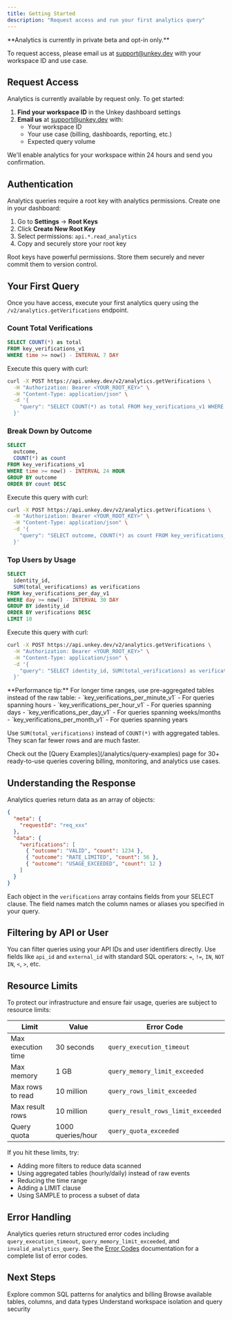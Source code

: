 ```yaml
---
title: Getting Started
description: "Request access and run your first analytics query"
---
```


<Warning>
  **Analytics is currently in private beta and opt-in only.**

To request access, please email us at [support@unkey.dev](mailto:support@unkey.dev) with your workspace ID and use case.

</Warning>

## Request Access

Analytics is currently available by request only. To get started:

1. **Find your workspace ID** in the Unkey dashboard settings
2. **Email us** at [support@unkey.dev](mailto:support@unkey.dev) with:
   - Your workspace ID
   - Your use case (billing, dashboards, reporting, etc.)
   - Expected query volume

We'll enable analytics for your workspace within 24 hours and send you confirmation.

## Authentication

Analytics queries require a root key with analytics permissions. Create one in your dashboard:

1. Go to **Settings** → **Root Keys**
2. Click **Create New Root Key**
3. Select permissions: `api.*.read_analytics`
4. Copy and securely store your root key

<Warning>
  Root keys have powerful permissions. Store them securely and never commit them
  to version control.
</Warning>

## Your First Query

Once you have access, execute your first analytics query using the `/v2/analytics.getVerifications` endpoint.

### Count Total Verifications

```sql
SELECT COUNT(*) as total
FROM key_verifications_v1
WHERE time >= now() - INTERVAL 7 DAY
```

Execute this query with curl:

```bash
curl -X POST https://api.unkey.dev/v2/analytics.getVerifications \
  -H "Authorization: Bearer <YOUR_ROOT_KEY>" \
  -H "Content-Type: application/json" \
  -d '{
    "query": "SELECT COUNT(*) as total FROM key_verifications_v1 WHERE time >= now() - INTERVAL 7 DAY"
  }'
```

### Break Down by Outcome

```sql
SELECT
  outcome,
  COUNT(*) as count
FROM key_verifications_v1
WHERE time >= now() - INTERVAL 24 HOUR
GROUP BY outcome
ORDER BY count DESC
```

Execute this query with curl:

```bash
curl -X POST https://api.unkey.dev/v2/analytics.getVerifications \
  -H "Authorization: Bearer <YOUR_ROOT_KEY>" \
  -H "Content-Type: application/json" \
  -d '{
    "query": "SELECT outcome, COUNT(*) as count FROM key_verifications_v1 WHERE time >= now() - INTERVAL 24 HOUR GROUP BY outcome ORDER BY count DESC"
  }'
```

### Top Users by Usage

```sql
SELECT
  identity_id,
  SUM(total_verifications) as verifications
FROM key_verifications_per_day_v1
WHERE day >= now() - INTERVAL 30 DAY
GROUP BY identity_id
ORDER BY verifications DESC
LIMIT 10
```

Execute this query with curl:

```bash
curl -X POST https://api.unkey.dev/v2/analytics.getVerifications \
  -H "Authorization: Bearer <YOUR_ROOT_KEY>" \
  -H "Content-Type: application/json" \
  -d '{
    "query": "SELECT identity_id, SUM(total_verifications) as verifications FROM key_verifications_per_day_v1 WHERE day >= now() - INTERVAL 30 DAY GROUP BY identity_id ORDER BY verifications DESC LIMIT 10"
  }'
```

<Tip>
  **Performance tip:** For longer time ranges, use pre-aggregated tables instead of the raw table:
  - `key_verifications_per_minute_v1` - For queries spanning hours
  - `key_verifications_per_hour_v1` - For queries spanning days
  - `key_verifications_per_day_v1` - For queries spanning weeks/months
  - `key_verifications_per_month_v1` - For queries spanning years

  Use `SUM(total_verifications)` instead of `COUNT(*)` with aggregated tables. They scan far fewer rows and are much faster.
</Tip>

<Tip>
  Check out the [Query Examples](/analytics/query-examples) page for 30+
  ready-to-use queries covering billing, monitoring, and analytics use cases.
</Tip>

## Understanding the Response

Analytics queries return data as an array of objects:

```json
{
  "meta": {
    "requestId": "req_xxx"
  },
  "data": {
    "verifications": [
      { "outcome": "VALID", "count": 1234 },
      { "outcome": "RATE_LIMITED", "count": 56 },
      { "outcome": "USAGE_EXCEEDED", "count": 12 }
    ]
  }
}
```

Each object in the `verifications` array contains fields from your SELECT clause. The field names match the column names or aliases you specified in your query.

## Filtering by API or User

You can filter queries using your API IDs and user identifiers directly. Use fields like `api_id` and `external_id` with standard SQL operators: `=`, `!=`, `IN`, `NOT IN`, `<`, `>`, etc.

## Resource Limits

To protect our infrastructure and ensure fair usage, queries are subject to resource limits:

| Limit              | Value             | Error Code                         |
| ------------------ | ----------------- | ---------------------------------- |
| Max execution time | 30 seconds        | `query_execution_timeout`          |
| Max memory         | 1 GB              | `query_memory_limit_exceeded`      |
| Max rows to read   | 10 million        | `query_rows_limit_exceeded`        |
| Max result rows    | 10 million        | `query_result_rows_limit_exceeded` |
| Query quota        | 1000 queries/hour | `query_quota_exceeded`             |

If you hit these limits, try:

- Adding more filters to reduce data scanned
- Using aggregated tables (hourly/daily) instead of raw events
- Reducing the time range
- Adding a LIMIT clause
- Using SAMPLE to process a subset of data

## Error Handling

Analytics queries return structured error codes including `query_execution_timeout`, `query_memory_limit_exceeded`, and `invalid_analytics_query`. See the [Error Codes](/errors/overview) documentation for a complete list of error codes.

## Next Steps

<CardGroup cols={2}>
  <Card title="Query Examples" icon="code" href="/analytics/query-examples">
    Explore common SQL patterns for analytics and billing
  </Card>
  <Card
    title="Schema Reference"
    icon="table"
    href="/analytics/schema-reference"
  >
    Browse available tables, columns, and data types
  </Card>
  <Card title="Security" icon="shield" href="/analytics/security">
    Understand workspace isolation and query security
  </Card>
</CardGroup>
